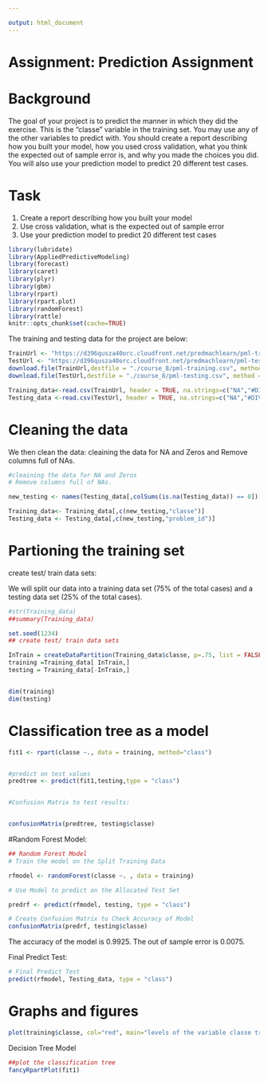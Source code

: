 ```yaml
---

output: html_document
---
```

Assignment: Prediction Assignment 
============================
Background
===========
The goal of your project is to predict the manner in which they did the exercise. This is the "classe" variable in the training set. You may use any of the other variables to predict with. You should create a report describing how you built your model, how you used cross validation, what you think the expected out of sample error is, and why you made the choices you did. You will also use your prediction model to predict 20 different test cases.

 Task
===========

1.  Create a report describing how you built your model
2.  Use cross validation, what is the expected out of sample error 
3.  Use your prediction model to predict 20 different test cases 

```r
library(lubridate)
library(AppliedPredictiveModeling)
library(forecast)
library(caret)
library(plyr)
library(gbm)
library(rpart)
library(rpart.plot)
library(randomForest)
library(rattle)
knitr::opts_chunk$set(cache=TRUE)
```


The training  and testing data for the project are below:

```r

TrainUrl <- "https://d396qusza40orc.cloudfront.net/predmachlearn/pml-training.csv"
TestUrl <- "https://d396qusza40orc.cloudfront.net/predmachlearn/pml-testing.csv"
download.file(TrainUrl,destfile = "./course_8/pml-training.csv", method = "curl")
download.file(TestUrl,destfile = "./course_8/pml-testing.csv", method = "curl")

Training_data<-read.csv(TrainUrl, header = TRUE, na.strings=c("NA","#DIV/0!",""))
Testing_data <-read.csv(TestUrl, header = TRUE, na.strings=c("NA","#DIV/0!",""))

```

Cleaning the data
==================

We then clean the data: cleaining the data for NA and Zeros and Remove columns full of NAs.

```r

#cleaining the data for NA and Zeros
# Remove columns full of NAs.

new_testing <- names(Testing_data[,colSums(is.na(Testing_data)) == 0])[8:59]

Training_data<- Training_data[,c(new_testing,"classe")]
Testing_data <- Testing_data[,c(new_testing,"problem_id")]


```


Partioning the training set
=============================

create test/ train data sets: 

We will split our data into a training data set (75% of the total cases) and a testing data set (25% of the total cases).

```r

#str(Training_data)
##summary(Training_data)

set.seed(1234)
## create test/ train data sets 

InTrain = createDataPartition(Training_data$classe, p=.75, list = FALSE)
training =Training_data[ InTrain,]
testing = Training_data[-InTrain,]


dim(training)
dim(testing)

```

Classification tree as a model
==============================

```r
 
fit1 <- rpart(classe ~., data = training, method="class")


#predict on test values
predtree <- predict(fit1,testing,type = "class")


#Confusion Matrix to test results:


confusionMatrix(predtree, testing$classe)

```

#Random Forest Model:

```r

## Random Forest Model
# Train the model on the Split Training Data

rfmodel <- randomForest(classe ~. , data = training)

# Use Model to predict on the Allocated Test Set

predrf <- predict(rfmodel, testing, type = "class")

# Create Confusion Matrix to Check Accuracy of Model
confusionMatrix(predrf, testing$classe)
```
The accuracy of the model is 0.9925. The out of sample error is 0.0075.

Final Predict Test:

```r

# Final Predict Test
predict(rfmodel, Testing_data, type = "class")

```
 
 Graphs and figures
==============

```r

plot(training$classe, col="red", main="levels of the variable classe training", xlab="classe levels", ylab="Frequency")

```


Decision Tree Model

```r

##plot the classification tree
fancyRpartPlot(fit1)

```
